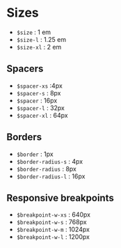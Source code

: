 
<Meta title="Resources/Sizes" />

# Sizes

- `$size` : 1 em
- `$size-l` : 1.25 em
- `$size-xl` : 2 em

## Spacers

- `$spacer-xs` :4px
- `$spacer-s` : 8px
- `$spacer` : 16px
- `$spacer-l` : 32px
- `$spacer-xl` : 64px

## Borders

- `$border` : 1px
- `$border-radius-s` : 4px
- `$border-radius` : 8px
- `$border-radius-l` : 16px

## Responsive breakpoints

- `$breakpoint-w-xs` : 640px
- `$breakpoint-w-s` : 768px
- `$breakpoint-w-m` : 1024px
- `$breakpoint-w-l` : 1200px
